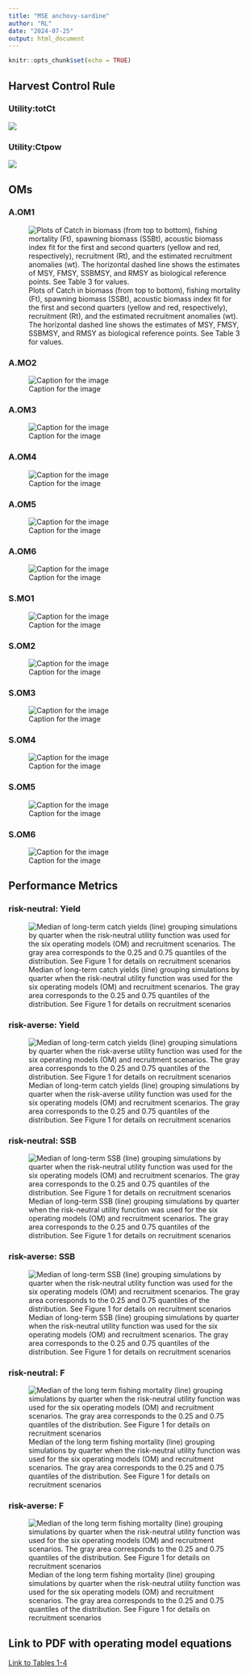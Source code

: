 ```yaml
---
title: "MSE anchovy-sardine"
author: "RL"
date: "2024-07-25"
output: html_document
---
```


```r
knitr::opts_chunk$set(echo = TRUE)
```

## Harvest Control Rule {.tabset}

### Utility:totCt

![](P:\PCloud Sync\share_models\images\HCR_by_OM_Devs_totCt.png)

### Utility:Ctpow

![](P:\PCloud Sync\share_models\images\HCR_by_OM_Devs_Ctpow.png)






## OMs {.tabset}

### A.OM1


![Plots of Catch in biomass (from top to bottom), fishing mortality (Ft), spawning biomass (SSBt), acoustic biomass index fit for the first and second quarters (yellow and red, respectively), recruitment (Rt), and the estimated recruitment anomalies (wt). The horizontal dashed line shows the estimates of MSY, FMSY, SSBMSY, and RMSY as biological reference points. See Table 3 for values.](P:\PCloud Sync\share_models\images\anch_OM1.png)


### A.MO2


![Caption for the image](P:\PCloud Sync\share_models\images\anch_OM2.png)

### A.OM3

![Caption for the image](P:\PCloud Sync\share_models\images\anch_OM3.png)

### A.OM4

![Caption for the image](P:\PCloud Sync\share_models\images\anch_OM4.png)

### A.OM5

![Caption for the image](P:\PCloud Sync\share_models\images\anch_OM5.png)

### A.OM6

![Caption for the image](P:\PCloud Sync\share_models\images\anch_OM6.png)

### S.MO1

![Caption for the image](P:\PCloud Sync\share_models\images\sard_OM1.png)

### S.OM2

![Caption for the image](P:\PCloud Sync\share_models\images\sard_OM2.png)

### S.OM3

![Caption for the image](P:\PCloud Sync\share_models\images\sard_OM4.png)

### S.OM4

![Caption for the image](P:\PCloud Sync\share_models\images\sard_OM5.png)

### S.OM5

![Caption for the image](P:\PCloud Sync\share_models\images\sard_OM5.png)

### S.OM6

![Caption for the image](P:\PCloud Sync\share_models\images\sard_OM6.png)



## Performance Metrics {.tabset}

### risk-neutral: Yield

![Median of long-term catch yields (line) grouping simulations by quarter when the risk-neutral utility function was used for the six operating models (OM) and recruitment scenarios. The gray area corresponds to the 0.25 and 0.75 quantiles of the distribution. See Figure 1 for details on recruitment scenarios](P:\PCloud Sync\share_models\images\as_actCt_NEWtotCt1.png)

### risk-averse: Yield

![Median of long-term catch yields (line) grouping simulations by quarter when the risk-averse utility function was used for the six operating models (OM) and recruitment scenarios. The gray area corresponds to the 0.25 and 0.75 quantiles of the distribution. See Figure 1 for details on recruitment scenarios](P:\PCloud Sync\share_models\images\as_actCt_NEWCtpow1.png)

### risk-neutral: SSB

![Median of long-term SSB (line) grouping simulations by quarter when the risk-neutral utility function was used for the six operating models (OM) and recruitment scenarios. The gray area corresponds to the 0.25 and 0.75 quantiles of the distribution. See Figure 1 for details on recruitment scenarios](P:\PCloud Sync\share_models\images\a_ssb_s_ssb_OM_devs_2totCt_1.png)

### risk-averse: SSB

![Median of long-term SSB (line) grouping simulations by quarter when the risk-neutral utility function was used for the six operating models (OM) and recruitment scenarios. The gray area corresponds to the 0.25 and 0.75 quantiles of the distribution. See Figure 1 for details on recruitment scenarios](P:\PCloud Sync\share_models\images\a_ssb_s_ssb_OM_devs_2Ctpow_1.png)

### risk-neutral: F

![Median of the long term fishing mortality (line) grouping simulations by quarter when the risk-neutral utility function was used for the six operating models (OM) and recruitment scenarios. The gray area corresponds to the 0.25 and 0.75 quantiles of the distribution. See Figure 1 for details on recruitment scenarios](P:\PCloud Sync\share_models\images\a_Ft_s_Ft_OM_devs_totCt_1.png)

### risk-averse: F

![Median of the long term fishing mortality  (line) grouping simulations by quarter when the risk-neutral utility function was used for the six operating models (OM) and recruitment scenarios. The gray area corresponds to the 0.25 and 0.75 quantiles of the distribution. See Figure 1 for details on recruitment scenarios](P:\PCloud Sync\share_models\images\a_Ft_s_Ft_OM_devs_Ctpow_1.png)





## Link to PDF with operating model equations 

[Link to Tables 1-4](https://rlicandeo.github.io/share_models/images/Tables_MS_MSE_Anchovy_Sardine.pdf)